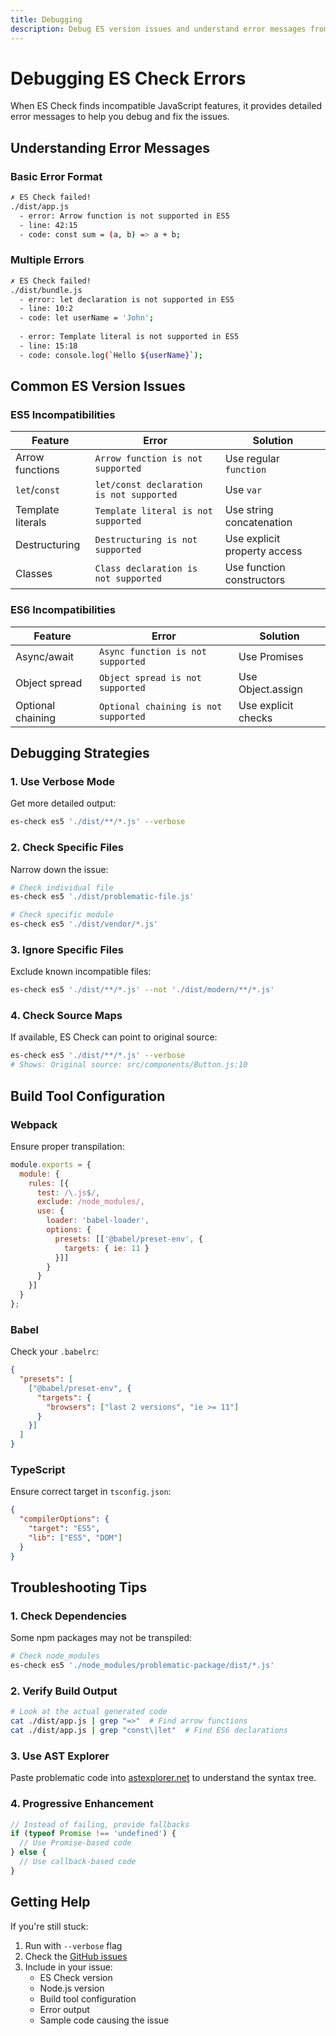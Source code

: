 ```yaml
---
title: Debugging
description: Debug ES version issues and understand error messages from ES Check
---
```


# Debugging ES Check Errors

When ES Check finds incompatible JavaScript features, it provides detailed error messages to help you debug and fix the issues.

## Understanding Error Messages

### Basic Error Format

```bash
✗ ES Check failed!
./dist/app.js
  - error: Arrow function is not supported in ES5
  - line: 42:15
  - code: const sum = (a, b) => a + b;
```

### Multiple Errors

```bash
✗ ES Check failed!
./dist/bundle.js
  - error: let declaration is not supported in ES5
  - line: 10:2
  - code: let userName = 'John';
  
  - error: Template literal is not supported in ES5
  - line: 15:18
  - code: console.log(`Hello ${userName}`);
```

## Common ES Version Issues

### ES5 Incompatibilities

| Feature | Error | Solution |
|---------|-------|----------|
| Arrow functions | `Arrow function is not supported` | Use regular `function` |
| `let`/`const` | `let/const declaration is not supported` | Use `var` |
| Template literals | `Template literal is not supported` | Use string concatenation |
| Destructuring | `Destructuring is not supported` | Use explicit property access |
| Classes | `Class declaration is not supported` | Use function constructors |

### ES6 Incompatibilities

| Feature | Error | Solution |
|---------|-------|----------|
| Async/await | `Async function is not supported` | Use Promises |
| Object spread | `Object spread is not supported` | Use Object.assign |
| Optional chaining | `Optional chaining is not supported` | Use explicit checks |

## Debugging Strategies

### 1. Use Verbose Mode

Get more detailed output:

```bash
es-check es5 './dist/**/*.js' --verbose
```

### 2. Check Specific Files

Narrow down the issue:

```bash
# Check individual file
es-check es5 './dist/problematic-file.js'

# Check specific module
es-check es5 './dist/vendor/*.js'
```

### 3. Ignore Specific Files

Exclude known incompatible files:

```bash
es-check es5 './dist/**/*.js' --not './dist/modern/**/*.js'
```

### 4. Check Source Maps

If available, ES Check can point to original source:

```bash
es-check es5 './dist/**/*.js' --verbose
# Shows: Original source: src/components/Button.js:10
```

## Build Tool Configuration

### Webpack

Ensure proper transpilation:

```javascript
module.exports = {
  module: {
    rules: [{
      test: /\.js$/,
      exclude: /node_modules/,
      use: {
        loader: 'babel-loader',
        options: {
          presets: [['@babel/preset-env', {
            targets: { ie: 11 }
          }]]
        }
      }
    }]
  }
};
```

### Babel

Check your `.babelrc`:

```json
{
  "presets": [
    ["@babel/preset-env", {
      "targets": {
        "browsers": ["last 2 versions", "ie >= 11"]
      }
    }]
  ]
}
```

### TypeScript

Ensure correct target in `tsconfig.json`:

```json
{
  "compilerOptions": {
    "target": "ES5",
    "lib": ["ES5", "DOM"]
  }
}
```

## Troubleshooting Tips

### 1. Check Dependencies

Some npm packages may not be transpiled:

```bash
# Check node_modules
es-check es5 './node_modules/problematic-package/dist/*.js'
```

### 2. Verify Build Output

```bash
# Look at the actual generated code
cat ./dist/app.js | grep "=>"  # Find arrow functions
cat ./dist/app.js | grep "const\|let"  # Find ES6 declarations
```

### 3. Use AST Explorer

Paste problematic code into [astexplorer.net](https://astexplorer.net) to understand the syntax tree.

### 4. Progressive Enhancement

```javascript
// Instead of failing, provide fallbacks
if (typeof Promise !== 'undefined') {
  // Use Promise-based code
} else {
  // Use callback-based code
}
```

## Getting Help

If you're still stuck:

1. Run with `--verbose` flag
2. Check the [GitHub issues](https://github.com/yowainwright/es-check/issues)
3. Include in your issue:
   - ES Check version
   - Node.js version
   - Build tool configuration
   - Error output
   - Sample code causing the issue